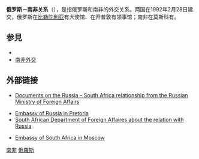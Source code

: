 {{noteTA
|1=zh-hans:台; zh-hant:臺;
|2=zh-hans:纳米比亚; zh-hant:納米比亞;
|3=zh-cn:比勒陀利亚; zh-tw:普勒托利亞; zh-hk:普利托里亞; zh-mo:普利托里亞; zh-sg:比勒陀利亚;
}}
{{Infobox Bilateral relations|俄罗斯－南非|Russia|South Africa}}
'''俄罗斯－南非关系'''（{{lang-ru|Российско-южноафриканские отношения}}），是指俄罗斯和南非的外交关系。两国在1992年2月28日建交，俄罗斯在[[比勒陀利亚|比勒陀利亚]]有大使馆、在开普敦有领事馆；南非在莫斯科有{{le|南非驻俄罗斯大使馆|Embassy of South Africa in Moscow}}。

==参見==
*{{le|俄罗斯外交|Foreign relations of Russia}}
*[[南非外交|南非外交]]

==外部链接==
{{commons category|Russia–South Africa relations}}
* {{ru icon}} [http://www.mid.ru/ns-rafr.nsf/strana?OpenView&Start=30&Count=30&Expand=54#54 Documents on the Russia – South Africa relationship from the Russian Ministry of Foreign Affairs]{{Wayback|url=http://www.mid.ru/ns-rafr.nsf/strana?OpenView&Start=30&Count=30&Expand=54#54 |date=20140808054458 }}
* [https://web.archive.org/web/20110321171228/http://www.russianembassy.org.za/ Embassy of Russia in Pretoria]
* [http://www.dfa.gov.za/foreign/bilateral/russia.html  South African Department of Foreign Affaires about the relation with Russia]{{Wayback|url=http://www.dfa.gov.za/foreign/bilateral/russia.html |date=20150923214322 }}
* {{en icon}} {{ru icon}} [http://www.saembassy.ru Embassy of South Africa in Moscow]{{Wayback|url=http://www.saembassy.ru/ |date=20200820202455 }}

{{金砖国家峰会}}
{{俄罗斯外交}}
{{南非外交}}
{{DEFAULTSORT:Russia-South Africa relations}}
[[Category:俄羅斯雙邊關係|南非]]
[[Category:南非雙邊關係|俄羅斯]]